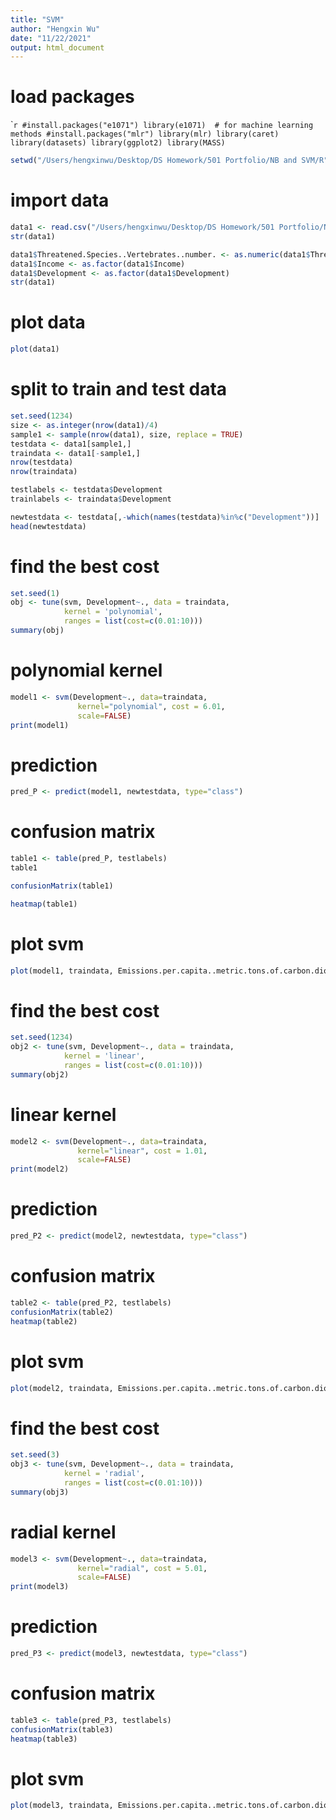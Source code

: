 ```yaml
---
title: "SVM"
author: "Hengxin Wu"
date: "11/22/2021"
output: html_document
---
```


# load packages #
````r
#install.packages("e1071")
library(e1071)  # for machine learning methods
#install.packages("mlr")
library(mlr)
library(caret)
library(datasets)
library(ggplot2)
library(MASS)  
```

```r
setwd("/Users/hengxinwu/Desktop/DS Homework/501 Portfolio/NB and SVM/R")
```

# import data #
```r
data1 <- read.csv("/Users/hengxinwu/Desktop/DS Homework/501 Portfolio/NB and SVM/R/NB.csv")
str(data1)
```

```r
data1$Threatened.Species..Vertebrates..number. <- as.numeric(data1$Threatened.Species..Vertebrates..number.)
data1$Income <- as.factor(data1$Income)
data1$Development <- as.factor(data1$Development)
str(data1)
```

# plot data #
```r
plot(data1)
```

# split to train and test data #
```r
set.seed(1234)
size <- as.integer(nrow(data1)/4)
sample1 <- sample(nrow(data1), size, replace = TRUE)
testdata <- data1[sample1,]
traindata <- data1[-sample1,]
nrow(testdata)
nrow(traindata)
```

```r
testlabels <- testdata$Development
trainlabels <- traindata$Development
```

```r
newtestdata <- testdata[,-which(names(testdata)%in%c("Development"))]
head(newtestdata)
```

# find the best cost #
```r
set.seed(1)
obj <- tune(svm, Development~., data = traindata,
            kernel = 'polynomial',
            ranges = list(cost=c(0.01:10)))
summary(obj)
```

# polynomial kernel #
```r
model1 <- svm(Development~., data=traindata, 
               kernel="polynomial", cost = 6.01, 
               scale=FALSE)
print(model1)
```

# prediction #
```r
pred_P <- predict(model1, newtestdata, type="class")
```

# confusion matrix #
```r
table1 <- table(pred_P, testlabels)
table1
```

```r
confusionMatrix(table1)
```

```r
heatmap(table1)
```

# plot svm #
```r
plot(model1, traindata, Emissions.per.capita..metric.tons.of.carbon.dioxide.~Emissions..thousand.metric.tons.of.carbon.dioxide.)
```


# find the best cost #
```r
set.seed(1234)
obj2 <- tune(svm, Development~., data = traindata,
            kernel = 'linear',
            ranges = list(cost=c(0.01:10)))
summary(obj2)
```

# linear kernel #
```r
model2 <- svm(Development~., data=traindata, 
               kernel="linear", cost = 1.01, 
               scale=FALSE)
print(model2)
```

# prediction #
```r
pred_P2 <- predict(model2, newtestdata, type="class")
```

# confusion matrix #
```r
table2 <- table(pred_P2, testlabels)
confusionMatrix(table2)
heatmap(table2)
```
# plot svm #
```r
plot(model2, traindata, Emissions.per.capita..metric.tons.of.carbon.dioxide.~Emissions..thousand.metric.tons.of.carbon.dioxide.)
```

# find the best cost #
```r
set.seed(3)
obj3 <- tune(svm, Development~., data = traindata,
            kernel = 'radial',
            ranges = list(cost=c(0.01:10)))
summary(obj3)
```

# radial kernel #
```r
model3 <- svm(Development~., data=traindata, 
               kernel="radial", cost = 5.01, 
               scale=FALSE)
print(model3)
```

# prediction #
```r
pred_P3 <- predict(model3, newtestdata, type="class")
```

# confusion matrix #
```r
table3 <- table(pred_P3, testlabels)
confusionMatrix(table3)
heatmap(table3)
```

# plot svm #
```r
plot(model3, traindata, Emissions.per.capita..metric.tons.of.carbon.dioxide.~Emissions..thousand.metric.tons.of.carbon.dioxide.)
```


